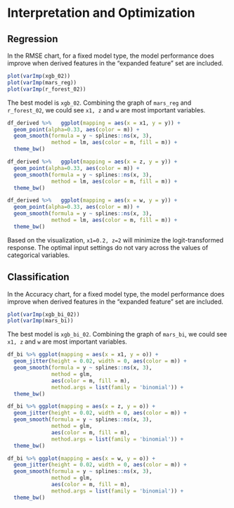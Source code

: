 # **Interpretation and Optimization**

## Regression

In the RMSE chart, for a fixed model type, the model performance does improve when derived features in the "expanded feature" set are included.
```r
plot(varImp(xgb_02))
plot(varImp(mars_reg))
plot(varImp(r_forest_02))
```

The best model is `xgb_02`. Combining the graph of `mars_reg` and `r_forest_02`, we could see `x1, z` and `w` are most important variables.
```r
df_derived %>%   ggplot(mapping = aes(x = x1, y = y)) +
  geom_point(alpha=0.33, aes(color = m)) +
  geom_smooth(formula = y ~ splines::ns(x, 3),
              method = lm, aes(color = m, fill = m)) +
  theme_bw()
```
```r
df_derived %>%   ggplot(mapping = aes(x = z, y = y)) +
  geom_point(alpha=0.33, aes(color = m)) +
  geom_smooth(formula = y ~ splines::ns(x, 3),
              method = lm, aes(color = m, fill = m)) +
  theme_bw()
```
```r
df_derived %>%   ggplot(mapping = aes(x = w, y = y)) +
  geom_point(alpha=0.33, aes(color = m)) +
  geom_smooth(formula = y ~ splines::ns(x, 3),
              method = lm, aes(color = m, fill = m)) +
  theme_bw()
```

Based on the visualization, `x1=0.2, z=2` will minimize the logit-transformed response. The optimal input settings do not vary across the values of categorical variables.

## Classification
In the Accuracy chart, for a fixed model type, the model performance does improve when derived features in the "expanded feature" set are included.
```r
plot(varImp(xgb_bi_02))
plot(varImp(mars_bi))
```
The best model is `xgb_bi_02`. Combining the graph of `mars_bi`, we could see `x1, z` and `w` are most important variables.

```r
df_bi %>% ggplot(mapping = aes(x = x1, y = o)) +
  geom_jitter(height = 0.02, width = 0, aes(color = m)) +
  geom_smooth(formula = y ~ splines::ns(x, 3),
              method = glm,
              aes(color = m, fill = m),
              method.args = list(family = 'binomial')) +
  theme_bw()
```
```r
df_bi %>% ggplot(mapping = aes(x = z, y = o)) +
  geom_jitter(height = 0.02, width = 0, aes(color = m)) +
  geom_smooth(formula = y ~ splines::ns(x, 3),
              method = glm,
              aes(color = m, fill = m),
              method.args = list(family = 'binomial')) +
  theme_bw()
```
```r
df_bi %>% ggplot(mapping = aes(x = w, y = o)) +
  geom_jitter(height = 0.02, width = 0, aes(color = m)) +
  geom_smooth(formula = y ~ splines::ns(x, 3),
              method = glm,
              aes(color = m, fill = m),
              method.args = list(family = 'binomial')) +
  theme_bw()
```